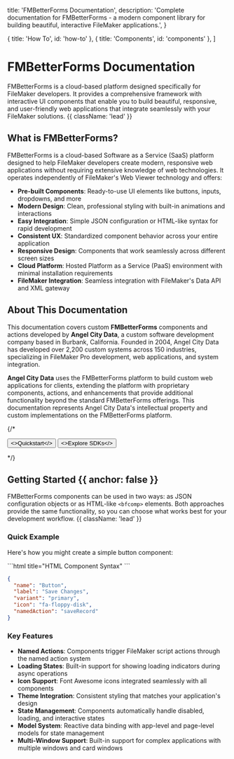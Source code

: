 
  title: 'FMBetterForms Documentation',
  description:
    'Complete documentation for FMBetterForms - a modern component library for building beautiful, interactive FileMaker applications.',
}

  { title: 'How To', id: 'how-to' },
  { title: 'Components', id: 'components' },
]

<HeroPattern />

# FMBetterForms Documentation

FMBetterForms is a cloud-based platform designed specifically for FileMaker developers. It provides a comprehensive framework with interactive UI components that enable you to build beautiful, responsive, and user-friendly web applications that integrate seamlessly with your FileMaker solutions. {{ className: 'lead' }}

## What is FMBetterForms?

FMBetterForms is a cloud-based Software as a Service (SaaS) platform designed to help FileMaker developers create modern, responsive web applications without requiring extensive knowledge of web technologies. It operates independently of FileMaker's Web Viewer technology and offers:

- **Pre-built Components**: Ready-to-use UI elements like buttons, inputs, dropdowns, and more
- **Modern Design**: Clean, professional styling with built-in animations and interactions
- **Easy Integration**: Simple JSON configuration or HTML-like syntax for rapid development
- **Consistent UX**: Standardized component behavior across your entire application
- **Responsive Design**: Components that work seamlessly across different screen sizes
- **Cloud Platform**: Hosted Platform as a Service (PaaS) environment with minimal installation requirements
- **FileMaker Integration**: Seamless integration with FileMaker's Data API and XML gateway

## About This Documentation

This documentation covers custom **FMBetterForms** components and actions developed by **Angel City Data**, a custom software development company based in Burbank, California. Founded in 2004, Angel City Data has developed over 2,200 custom systems across 150 industries, specializing in FileMaker Pro development, web applications, and system integration.

**Angel City Data** uses the FMBetterForms platform to build custom web applications for clients, extending the platform with proprietary components, actions, and enhancements that provide additional functionality beyond the standard FMBetterForms offerings. This documentation represents Angel City Data's intellectual property and custom implementations on the FMBetterForms platform.

{/* <div className="not-prose mt-6 mb-16 flex gap-3">
  <Button href="/quickstart" arrow="right">
    <>Quickstart</>
  </Button>
  <Button href="/sdks" variant="outline">
    <>Explore SDKs</>
  </Button>
</div> */}

## Getting Started {{ anchor: false }}

FMBetterForms components can be used in two ways: as JSON configuration objects or as HTML-like `<bfcomp>` elements. Both approaches provide the same functionality, so you can choose what works best for your development workflow. {{ className: 'lead' }}

### Quick Example

Here's how you might create a simple button component:

<CodeGroup>
```html title="HTML Component Syntax"
<bfcomp name="Button" 
        label="Save Changes" 
        variant="primary" 
        icon="fa-floppy-disk" 
        namedAction="saveRecord">
</bfcomp>
```

```json title="JSON Configuration"
{
  "name": "Button",
  "label": "Save Changes",
  "variant": "primary",
  "icon": "fa-floppy-disk",
  "namedAction": "saveRecord"
}
```
</CodeGroup>

### Key Features

- **Named Actions**: Components trigger FileMaker script actions through the named action system
- **Loading States**: Built-in support for showing loading indicators during async operations
- **Icon Support**: Font Awesome icons integrated seamlessly with all components
- **Theme Integration**: Consistent styling that matches your application's design
- **State Management**: Components automatically handle disabled, loading, and interactive states
- **Model System**: Reactive data binding with app-level and page-level models for state management
- **Multi-Window Support**: Built-in support for complex applications with multiple windows and card windows

<Guides />

<Components />
